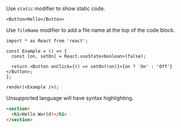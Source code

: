 Use `static` modifier to show static code.

```tsx static
<Button>Hello</Button>
```

Use `fileName` modifier to add a file name at the top of the code block.

```tsx fileName="code.tsx"
import * as React from 'react';

const Example = () => {
  const [on, setOn] = React.useState<boolean>(false);

  return <Button onClick={() => setOn(!on)}>{on ? 'On' : 'Off'}</Button>;
};

render(<Example />);
```

Unsupported language will have syntax highlighting.

```html
<section>
  <h1>Hello World!</h1>
</section>
```
